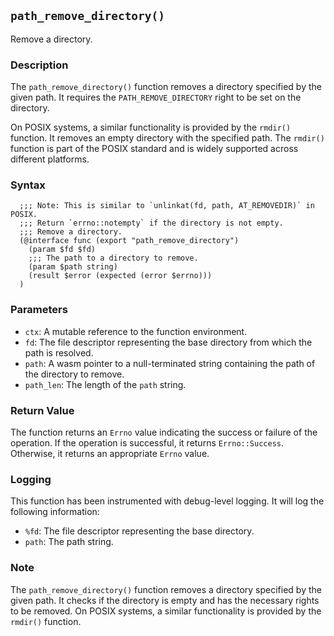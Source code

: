 ## `path_remove_directory()`

Remove a directory.

### Description

The `path_remove_directory()` function removes a directory specified by the given path. It requires the `PATH_REMOVE_DIRECTORY` right to be set on the directory.

On POSIX systems, a similar functionality is provided by the `rmdir()` function. It removes an empty directory with the specified path. The `rmdir()` function is part of the POSIX standard and is widely supported across different platforms.

### Syntax

```ebnf
  ;;; Note: This is similar to `unlinkat(fd, path, AT_REMOVEDIR)` in POSIX.
  ;;; Return `errno::notempty` if the directory is not empty.
  ;;; Remove a directory.
  (@interface func (export "path_remove_directory")
    (param $fd $fd)
    ;;; The path to a directory to remove.
    (param $path string)
    (result $error (expected (error $errno)))
  )
```
### Parameters

- `ctx`: A mutable reference to the function environment.
- `fd`: The file descriptor representing the base directory from which the path is resolved.
- `path`: A wasm pointer to a null-terminated string containing the path of the directory to remove.
- `path_len`: The length of the `path` string.

### Return Value

The function returns an `Errno` value indicating the success or failure of the operation. If the operation is successful, it returns `Errno::Success`. Otherwise, it returns an appropriate `Errno` value.

### Logging

This function has been instrumented with debug-level logging. It will log the following information:

- `%fd`: The file descriptor representing the base directory.
- `path`: The path string.

### Note

The `path_remove_directory()` function removes a directory specified by the given path. It checks if the directory is empty and has the necessary rights to be removed. On POSIX systems, a similar functionality is provided by the `rmdir()` function.
